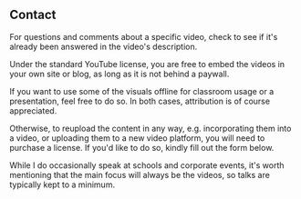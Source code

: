 <!-- This message only appears after submitting a contact form -->

<ContactFormReceivedMessage />

<Section width="narrow">

# Contact

<PiCreature
    text="Please see [FAQs](/faq) before writing in!"
    emotion="hesitant"
    design="big"
/>

For questions and comments about a specific video, check to see if it's already been answered in the video's description.


<Accordion title="General inquiry">

<ContactForm />

</Accordion>

<Accordion title="Licensing inquiry">

Under the standard YouTube license, you are free to embed the videos in your own site or blog, as long as it is not behind a paywall.

If you want to use some of the visuals offline for classroom usage or a
presentation, feel free to do so. In both cases, attribution is of course appreciated.

Otherwise, to reupload the content in any way, e.g. incorporating them into a video, or uploading them to a new video platform, you will need to purchase a license. If you'd like to do so, kindly fill out the form below.

<LicensingForm />

</Accordion>

<Accordion title="Speaking request">

While I do occasionally speak at schools and corporate events, it's worth mentioning that the main focus will always be the videos, so talks are typically kept to a minimum.

<SpeakingForm />

</Accordion>

<Accordion title="Just want to say thanks">

<ThanksForm />

</Accordion>

</Section>
